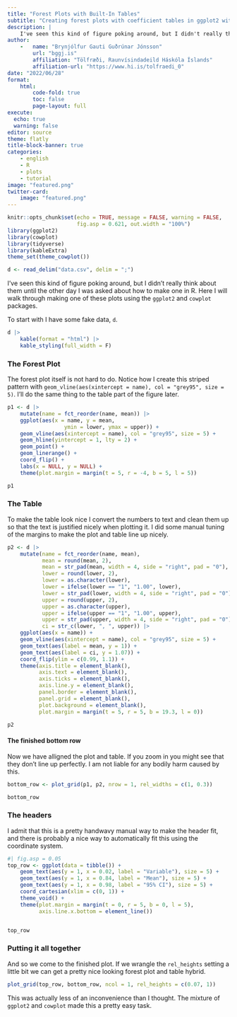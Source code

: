 ```yaml
---
title: "Forest Plots with Built-In Tables"
subtitle: "Creating forest plots with coefficient tables in ggplot2 with cowplot"
description: |
    I've seen this kind of figure poking around, but I didn't really think about them until the other day I was asked about how to make one in R. Here I will walk through making one of these plots using the `ggplot2` and `cowplot` packages.
author: 
    -   name: "Brynjólfur Gauti Guðrúnar Jónsson"
        url: "bggj.is"
        affiliation: "Tölfræði, Raunvísindadeild Háskóla Íslands"
        affiliation-url: "https://www.hi.is/tolfraedi_0"
date: "2022/06/28"
format: 
    html:
        code-fold: true
        toc: false
        page-layout: full
execute: 
  echo: true
  warning: false
editor: source
theme: flatly
title-block-banner: true
categories:
    - english
    - R
    - plots
    - tutorial
image: "featured.png"
twitter-card:
    image: "featured.png"
---
```



```r
knitr::opts_chunk$set(echo = TRUE, message = FALSE, warning = FALSE,
                      fig.asp = 0.621, out.width = "100%")
library(ggplot2)
library(cowplot)
library(tidyverse)
library(kableExtra)
theme_set(theme_cowplot())
```

```r
d <- read_delim("data.csv", delim = ";")
```

I've seen this kind of figure poking around, but I didn't really think about them until the other day I was asked about how to make one in R. Here I will walk through making one of these plots using the `ggplot2` and `cowplot` packages.

To start with I have some fake data, `d`.



```r
d |> 
    kable(format = "html") |> 
    kable_styling(full_width = F)
```


### The Forest Plot

The forest plot itself is not hard to do. Notice how I create this striped pattern with ` geom_vline(aes(xintercept = name), col = "grey95", size = 5)`. I'll do the same thing to the table part of the figure later.

```r
p1 <- d |> 
    mutate(name = fct_reorder(name, mean)) |> 
    ggplot(aes(x = name, y = mean,
                  ymin = lower, ymax = upper)) +
    geom_vline(aes(xintercept = name), col = "grey95", size = 5) +
    geom_hline(yintercept = 1, lty = 2) +
    geom_point() +
    geom_linerange() +
    coord_flip() +
    labs(x = NULL, y = NULL) +
    theme(plot.margin = margin(t = 5, r = -4, b = 5, l = 5))

p1
```

### The Table

To make the table look nice I convert the numbers to text and clean them up so that the text is justified nicely when plotting it. I did some manual tuning of the margins to make the plot and table line up nicely. 

```r
p2 <- d |> 
    mutate(name = fct_reorder(name, mean),
           mean = round(mean, 2),
           mean = str_pad(mean, width = 4, side = "right", pad = "0"),
           lower = round(lower, 2),
           lower = as.character(lower),
           lower = ifelse(lower == "1", "1.00", lower),
           lower = str_pad(lower, width = 4, side = "right", pad = "0"),
           upper = round(upper, 2),
           upper = as.character(upper),
           upper = ifelse(upper == "1", "1.00", upper),
           upper = str_pad(upper, width = 4, side = "right", pad = "0"),
           ci = str_c(lower, ", ", upper)) |> 
    ggplot(aes(x = name)) +
    geom_vline(aes(xintercept = name), col = "grey95", size = 5) +
    geom_text(aes(label = mean, y = 1)) +
    geom_text(aes(label = ci, y = 1.07)) +
    coord_flip(ylim = c(0.99, 1.1)) +
    theme(axis.title = element_blank(),
          axis.text = element_blank(),
          axis.ticks = element_blank(),
          axis.line.y = element_blank(),
          panel.border = element_blank(), 
          panel.grid = element_blank(), 
          plot.background = element_blank(),
          plot.margin = margin(t = 5, r = 5, b = 19.3, l = 0))

p2
```

#### The finished bottom row

Now we have alligned the plot and table. If you zoom in you might see that they don't line up perfectly. I am not liable for any bodily harm caused by this.

```r
bottom_row <- plot_grid(p1, p2, nrow = 1, rel_widths = c(1, 0.3)) 

bottom_row
```

### The headers

I admit that this is a pretty handwavy manual way to make the header fit, and there is probably a nice way to automatically fit this using the coordinate system. 

```r
#| fig.asp = 0.05
top_row <- ggplot(data = tibble()) +
    geom_text(aes(y = 1, x = 0.02, label = "Variable"), size = 5) +
    geom_text(aes(y = 1, x = 0.84, label = "Mean"), size = 5) +
    geom_text(aes(y = 1, x = 0.98, label = "95% CI"), size = 5) +
    coord_cartesian(xlim = c(0, 1)) +
    theme_void() +
    theme(plot.margin = margin(t = 0, r = 5, b = 0, l = 5),
          axis.line.x.bottom = element_line())


top_row
```


### Putting it all together

And so we come to the finished plot. If we wrangle the `rel_heights` setting a little bit we can get a pretty nice looking forest plot and table hybrid.

```r
plot_grid(top_row, bottom_row, ncol = 1, rel_heights = c(0.07, 1))
```

This was actually less of an inconvenience than I thought. The mixture of `ggplot2` and `cowplot` made this a pretty easy task.
